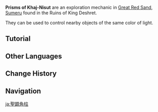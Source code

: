 {{Terminology Infobox
|image     = Prism of Khaj-Nisut.png
|type      = Exploration
|region    = Sumeru
|subregion = Great Red Sand
}}
'''Prisms of Khaj-Nisut''' are an exploration mechanic in [[Great Red Sand]], [[Sumeru]] found in the Ruins of King Deshret.

They can be used to control nearby objects of the same color of light.

==Tutorial==
{{Tutorial|Prism of Khaj-Nisut}}

==Other Languages==
{{Other Languages
|en      = Prism of Khaj-Nisut
|zhs     = 圣显棱柱
|zhs_rm  = Shèngxiǎn Léngzhù
|zht     = 聖顯稜柱
|zht_rm  = Shèngxiǎn Léngzhù
|zh_tl   = 
|ja      = 聖顕角柱
|ja_rm   = Seiken Kakuchuu{{Assumed}}
|ja_tl   = Hierophanic Prism{{Sino|ja|zh|part=1}}
|ko      = 성현의 프리즘
|ko_rm   = Seonghyeon-ui Peurijeum
|ko_tl   = Prism of Hierophany
|es      = Prisma de la coronación
|es_tl   = Prism of the Coronation
|fr      = Prisme de Khaj-Nisut
|fr_tl   = Prism of Khaj-Nisut
|ru      = Призма иерофанта
|ru_tl   = Prism of Hierophant
|th      = Hierophant's Prism
|vi      = Lăng Trụ Khaj-Nisut
|vi_tl   = 
|de      = Khaj-Nisut-Prisma
|de_tl   = Khaj-Nisut Prism
|id      = Prism of Khaj-Nisut
|pt      = Prisma da Hierofania
|pt_tl   = Prism of Hierophany
|tr      = Khaj-Nisut Prizması
|tr_tl   = Khaj-Nisut Prism
|it      = Prisma del Khaj-Nisut
|it_tl   = 
}}

==Change History==
{{Change History|3.1}}

==Navigation==
{{Exploration Navbox|Sumeru}}

[[ja:聖顕角柱]]